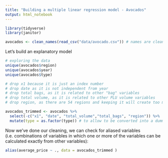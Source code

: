 ```yaml
---
title: "Building a multiple linear regression model - Avocados"
output: html_notebook
---
```


```r
library(tidyverse)
library(janitor)
```

```r
avocados <- clean_names(read_csv("data/avocado.csv")) # names are clean on import into R
```

Let's build an explanatory model

```r
# exploring the data
unique(avocados$region)
unique(avocados$year)
unique(avocados$type)
```


```r
# drop x1 because it is just an index number
# drop date as it is not independent from year
# drop total bags, as it is related to other "bag" variables
# drop total volume, as it is related to other PLU volume variables
# drop region, as there are 54 regions and keeping it will create too many dummy variables

avocados_trimmed <- avocados %>% 
  select(-c("x1", "date", "total_volume","total_bags", "region")) %>% 
  mutate(type = as.factor(type)) # to allow to be converted into a dummy variable
```

Now we've done our cleaning, we can check for aliased variables (i.e. combinations of variables in which one or more of the variables can be calculated exactly from other variables):

```r
alias(average_price ~ ., data = avocados_trimmed )
```